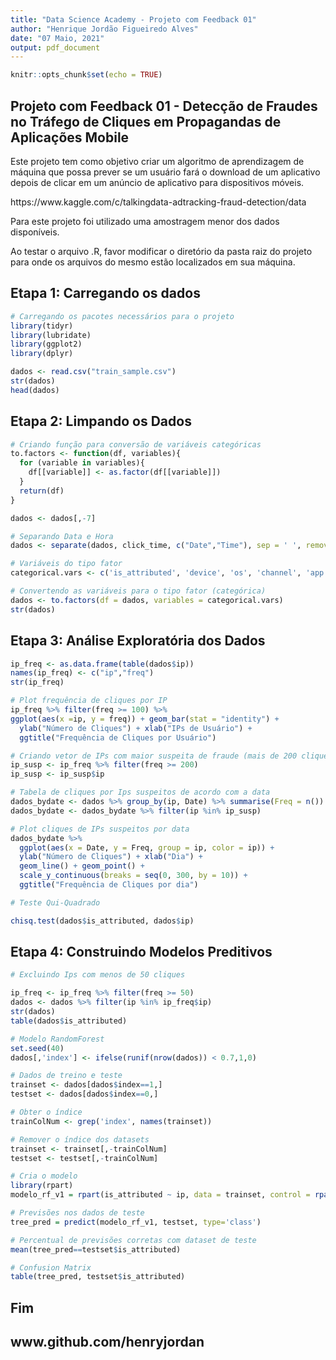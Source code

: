 ---
title: "Data Science Academy - Projeto com Feedback 01"
author: "Henrique Jordão Figueiredo Alves"
date: "07 Maio, 2021"
output: pdf_document
---

```{r setup, include=FALSE}
knitr::opts_chunk$set(echo = TRUE)
```

## Projeto com Feedback 01 - Detecção de Fraudes no Tráfego de Cliques em Propagandas de Aplicações Mobile

Este projeto tem como objetivo criar um algoritmo de aprendizagem de máquina que possa prever se um usuário fará o download de um aplicativo depois de clicar em um anúncio de aplicativo para dispositivos móveis.

https://www.kaggle.com/c/talkingdata-adtracking-fraud-detection/data

Para este projeto foi utilizado uma amostragem menor dos dados disponíveis.

Ao testar o arquivo .R, favor modificar o diretório da pasta raiz do projeto para onde os arquivos do mesmo estão localizados em sua máquina.

## Etapa 1: Carregando os dados

```{r carregando}
# Carregando os pacotes necessários para o projeto
library(tidyr)
library(lubridate)
library(ggplot2)
library(dplyr)

dados <- read.csv("train_sample.csv")
str(dados)
head(dados)
```

## Etapa 2: Limpando os Dados

```{r limpando}
# Criando função para conversão de variáveis categóricas
to.factors <- function(df, variables){
  for (variable in variables){
    df[[variable]] <- as.factor(df[[variable]])
  }
  return(df)
}

dados <- dados[,-7]

# Separando Data e Hora
dados <- separate(dados, click_time, c("Date","Time"), sep = ' ', remove = TRUE)

# Variáveis do tipo fator
categorical.vars <- c('is_attributed', 'device', 'os', 'channel', 'app', 'ip')

# Convertendo as variáveis para o tipo fator (categórica)
dados <- to.factors(df = dados, variables = categorical.vars)
str(dados)
```

## Etapa 3: Análise Exploratória dos Dados

```{r analisando}
ip_freq <- as.data.frame(table(dados$ip))
names(ip_freq) <- c("ip","freq")
str(ip_freq)

# Plot frequência de cliques por IP
ip_freq %>% filter(freq >= 100) %>%
ggplot(aes(x =ip, y = freq)) + geom_bar(stat = "identity") +
  ylab("Número de Cliques") + xlab("IPs de Usuário") +
  ggtitle("Frequência de Cliques por Usuário")

# Criando vetor de IPs com maior suspeita de fraude (mais de 200 cliques)
ip_susp <- ip_freq %>% filter(freq >= 200)
ip_susp <- ip_susp$ip

# Tabela de cliques por Ips suspeitos de acordo com a data
dados_bydate <- dados %>% group_by(ip, Date) %>% summarise(Freq = n())
dados_bydate <- dados_bydate %>% filter(ip %in% ip_susp)

# Plot cliques de IPs suspeitos por data
dados_bydate %>%
  ggplot(aes(x = Date, y = Freq, group = ip, color = ip)) +
  ylab("Número de Cliques") + xlab("Dia") +
  geom_line() + geom_point() +
  scale_y_continuous(breaks = seq(0, 300, by = 10)) +
  ggtitle("Frequência de Cliques por dia")

# Teste Qui-Quadrado

chisq.test(dados$is_attributed, dados$ip)
```

## Etapa 4: Construindo Modelos Preditivos

```{r previsao}
# Excluindo Ips com menos de 50 cliques

ip_freq <- ip_freq %>% filter(freq >= 50)
dados <- dados %>% filter(ip %in% ip_freq$ip)
str(dados)
table(dados$is_attributed)

# Modelo RandomForest
set.seed(40)
dados[,'index'] <- ifelse(runif(nrow(dados)) < 0.7,1,0)

# Dados de treino e teste
trainset <- dados[dados$index==1,]
testset <- dados[dados$index==0,]

# Obter o índice
trainColNum <- grep('index', names(trainset))

# Remover o índice dos datasets
trainset <- trainset[,-trainColNum]
testset <- testset[,-trainColNum]

# Cria o modelo
library(rpart)
modelo_rf_v1 = rpart(is_attributed ~ ip, data = trainset, control = rpart.control(cp = .0005))

# Previsões nos dados de teste
tree_pred = predict(modelo_rf_v1, testset, type='class')

# Percentual de previsões corretas com dataset de teste
mean(tree_pred==testset$is_attributed)

# Confusion Matrix
table(tree_pred, testset$is_attributed)

```

## Fim
## www.github.com/henryjordan
